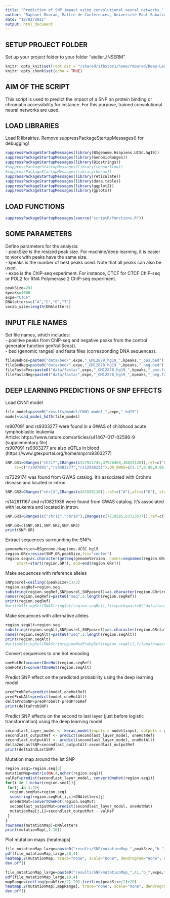 ```yaml
---
title: "Prediction of SNP impact using convolutional neural networks."
author: "Raphael Mourad, Maître de Conférences, Université Paul Sabatier"
date: "10/02/2021"
output: html_document
---
```


## SETUP PROJECT FOLDER

Set up your project folder to your folder "atelier_INSERM".
```r
knitr::opts_knit$set(root.dir = "/shared/ifbstor1/home/rmourad/Deep-Learning-for-Genomics-Training-main/")
knitr::opts_chunk$set(echo = TRUE)
```

## AIM OF THE SCRIPT

This script is used to predict the impact of a SNP on protein binding or chromatin accessibility for instance. For this purpose, trained convolutional neural networks are used.

## LOAD LIBRARIES

Load R librairies.
Remove suppressPackageStartupMessages() for debugging!
```r
suppressPackageStartupMessages(library(BSgenome.Hsapiens.UCSC.hg19))
suppressPackageStartupMessages(library(GenomicRanges))
suppressPackageStartupMessages(library(Biostrings))
#suppressPackageStartupMessages(library(tensorflow))
#suppressPackageStartupMessages(library(keras))
suppressPackageStartupMessages(library(reticulate))
suppressPackageStartupMessages(library(data.table))
suppressPackageStartupMessages(library(ggplot2))
suppressPackageStartupMessages(library(gplots))
```

## LOAD FUNCTIONS

```r
suppressPackageStartupMessages(source("scriptR/functions.R"))
```

## SOME PARAMETERS

Define parameters for the analysis:  
- peakSize is the resized peak size. For machine/deep learning, it is easier to work with peaks have the same size.  
- kpeaks is the number of best peaks used. Note that all peaks can also be used.  
- expe is the ChIP-seq experiment. For instance, CTCF for CTCF ChIP-seq or POL2 for RNA Polymerase 2 ChIP-seq experiment. 
```r
peakSize=201
kpeaks=4000
expe="CTCF"
DNAletters=c("A","C","G","T")
vocab_size=length(DNAletters)
```

## INPUT FILE NAMES

Set file names, which includes:  
- positive peaks from ChIP-seq and negative peaks from the control generator function genNullSeqs().  
- bed (genomic ranges) and fasta files (corresponding DNA sequences).
```r
fileBedPos=paste0("data/bed/",expe,"_GM12878_hg19_",kpeaks,"_pos.bed")
fileBedNeg=paste0("data/bed/",expe,"_GM12878_hg19_",kpeaks,"_neg.bed")
fileFastaPos=paste0("data/fasta/",expe,"_GM12878_hg19_",kpeaks,"_pos.fa")
fileFastaNeg=paste0("data/fasta/",expe,"_GM12878_hg19_",kpeaks,"_neg.fa")
```

## DEEP LEARNING PREDICTIONS OF SNP EFFECTS

Load CNN1 model
```r
file_model=paste0("results/model/CNN1_model_",expe,".hdf5")
model=load_model_hdf5(file_model)
```

rs907091 and rs9303277 were found in a GWAS of childhood acute lymphoblastic leukemia  
Article: https://www.nature.com/articles/s41467-017-02596-9 (supplementary file)  
rs907091 rs9303277 are also eQTLs in blood (https://www.gtexportal.org/home/snp/rs9303277)  
```r
SNP.GR1=GRanges("chr17",IRanges(c(37921742,37976469,38029120)),ref=c("C","C","C"),alt=c("T","T","G"),strand='+',
	rs=c("rs907091","rs9303277","rs12936231"),OR_GWAS=c(1.17,0.86,0.86), Effect_eQTL=c(0.32,-0.33,-0.34))
```

rs7329174 was found from GWAS catalog. It's associated with Crohn's disease and located in intron.
```r
SNP.GR2=GRanges("chr13",IRanges(c(41558110)),ref=c("A"),alt=c("G"), strand='+', rs=c(" rs7329174"),OR_GWAS=c(1.27))
```

rs142811167 and rs10821936 were found from GWAS catalog. It's associated with leukemia and located in intron.
```r
SNP.GR3=GRanges(c("chr11","chr10"),IRanges(c(7719585,63723577)),ref=c("C","T"),alt=c("T","C"), strand='+', rs=c("rs142811167","rs10821936"),OR_GWAS=c(87,1.8))
```
```r
SNP.GR=c(SNP.GR1,SNP.GR2,SNP.GR3)
print(SNP.GR)
```

Extract sequences surrounding the SNPs
```r
genomeVersion=BSgenome.Hsapiens.UCSC.hg19
region.GRr=resize(SNP.GR,peakSize,fix="center")
region.seq=as.character(getSeq(genomeVersion, names=seqnames(region.GRr),
     start=start(region.GRr), end=end(region.GRr)))
```

Make sequences with reference alleles
```r
SNPposrel=ceiling((peakSize+1)/2)
region.seqRef=region.seq
substring(region.seqRef,SNPposrel,SNPposrel)=as.character(region.GRr$ref)
names(region.seqRef)=paste0("seq",1:length(region.seqRef))
print(region.seqRef)
#writeXStringSet(DNAStringSet(region.seqRef),filepath=paste0("data/fasta/sequences_SNPref_hg19.fa"))
```

Make sequences with alternative alleles
```r
region.seqAlt=region.seq
substring(region.seqAlt,SNPposrel,SNPposrel)=as.character(region.GRr$alt)
names(region.seqAlt)=paste0("seq",1:length(region.seqAlt))
print(region.seqAlt)
#writeXStringSet(DNAStrinregionMaxProbgSet(region.seqAlt),filepath=paste0(pathfasta,"/sequences_SNPalt_hg19.fa"))
```

Convert sequences to one hot encoding
```r
oneHotRef=convertOneHot(region.seqRef)
oneHotAlt=convertOneHot(region.seqAlt)
```

Predict SNP effect on the predicted probability using the deep learning model
```r
predProbRef=predict(model,oneHotRef)
predProbAlt=predict(model,oneHotAlt)
deltaProbSNP=predProbAlt-predProbRef
print(deltaProbSNP)
```

Predict SNP effects on the second to last layer (just before logistic transformation) using the deep learning model
```r
secondlast_layer_model <- keras_model(inputs = model$input, outputs = get_layer(model, '2ndlastlayer_cnn1')$output)
secondlast_outputRef <- predict(secondlast_layer_model, oneHotRef)
secondlast_outputAlt <- predict(secondlast_layer_model, oneHotAlt)
delta2ndLastSNP=secondlast_outputAlt-secondlast_outputRef
print(delta2ndLastSNP)
```

Mutation map around the 1st SNP
```r
region.seq1=region.seq[3]
mutationMap=matrix(NA,4,nchar(region.seq1))
valRef=predict(secondlast_layer_model, convertOneHot(region.seq1))
for(i in 1:nchar(region.seq1)){
 for(j in 1:4){
  region.seqMut=region.seq1
  substring(region.seqMut,i,i)=DNAletters[j]
  oneHotMut=convertOneHot(region.seqMut)
  secondlast_outputMut=predict(secondlast_layer_model, oneHotMut)
  mutationMap[j,i]=secondlast_outputMut - valRef
 }
}
rownames(mutationMap)=DNAletters
print(mutationMap[,1:10])
```

Plot mutation maps (heatmaps)
```r
file_mutationMap_large=paste0("results/SNP/mutationMap_",peakSize,"b_",expe,".pdf")
pdf(file_mutationMap_large,30,4)
heatmap.2(mutationMap, trace="none", scale="none", dendrogram="none", Rowv=FALSE, Colv=FALSE, col=colorRampPalette(colors = c("blue","white","red")))
dev.off()

file_mutationMap_large=paste0("results/SNP/mutationMap_",41,"b_",expe,".pdf")
pdf(file_mutationMap_large,10,4)
mapRange=(ceiling(peakSize/2)-20):(ceiling(peakSize/2)+20)
heatmap.2(mutationMap[,mapRange], trace="none", scale="none", dendrogram="none", Rowv=FALSE, Colv=FALSE, col=colorRampPalette(colors = c("blue","white","red")))
dev.off()
```





